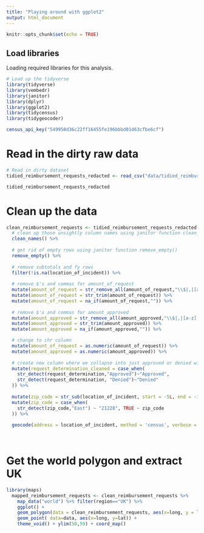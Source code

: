 ```yaml
---
title: "Playing around with ggplot2"
output: html_document
---
```


```r
knitr::opts_chunk$set(echo = TRUE)
```


## Load libraries

Loading required libraries for this analysis.

```r

# Load up the tidyverse
library(tidyverse)
library(vembedr)
library(janitor)
library(dplyr)
library(ggplot2)
library(tidycensus)
library(tidygeocoder)

census_api_key("549950d36c22ff16455fe196bbbd01d63cfbe6cf")

```

# Read in the dirty raw data

```r
# Read in dirty dataset
tidied_reimbursement_requests_redacted <- read_csv("data/tidied_reimbursement_requests_redacted.csv")

tidied_reimbursement_requests_redacted

```

# Clean up the data

```r

clean_reimbursement_requests <- tidied_reimbursement_requests_redacted %>%
  # clean up those unsightly column names using janitor function clean_names() to get rid of spaces & uppercase
  clean_names() %>%
  
  # get rid of empty rows using janitor function remove_empty()
  remove_empty() %>%
  
  # remove subtotals and fy rows
  filter(!is.na(location_of_incident)) %>%
  
  # remove $'s and commas for amount_of_request
  mutate(amount_of_request = str_remove_all(amount_of_request,"\\$|,|[a-z]|[A-Z]")) %>%
  mutate(amount_of_request = str_trim(amount_of_request)) %>%
  mutate(amount_of_request = na_if(amount_of_request,"")) %>%
  
  # remove $'s and commas for amount_approved
  mutate(amount_approved = str_remove_all(amount_approved,"\\$|,|[a-z]|[A-Z]")) %>%
  mutate(amount_approved = str_trim(amount_approved)) %>%
  mutate(amount_approved = na_if(amount_approved,"")) %>%

  # change to chr column
  mutate(amount_of_request = as.numeric(amount_of_request)) %>%
  mutate(amount_approved = as.numeric(amount_approved)) %>%
  
  # create new column where we collapse into just approved or denied without the extra addendums
  mutate(request_determination_cleaned = case_when(
    str_detect(request_determination,"Approved")~"Approved",
    str_detect(request_determination, "Denied")~"Denied"
  )) %>%
  
  mutate(zip_code = str_sub(location_of_incident, start = -5L, end = -1L)) %>%
  mutate(zip_code = case_when(
    str_detect(zip_code,"East") ~ "21228", TRUE ~ zip_code
  )) %>%
  
  geocode(address = location_of_incident, method = 'census', verbose = TRUE)
  
  

```

# Get the world polygon and extract UK
```r

library(maps)
  mapped_reimbursement_requests <- clean_reimbursement_requests %>%
    map_data("world") %>% filter(region=="UK") %>%
    ggplot() +
    geom_polygon(data = clean_reimbursement_requests, aes(x=long, y = lat, group = group), fill="grey", alpha=0.3) +
    geom_point( data=data, aes(x=long, y=lat)) +
    theme_void() + ylim(50,59) + coord_map() 


```